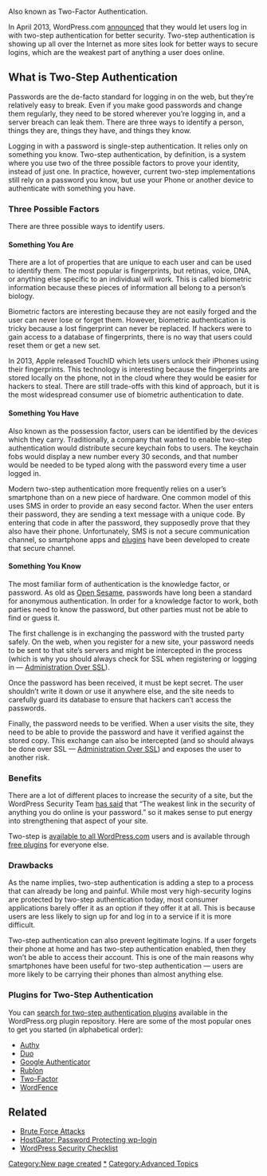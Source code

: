 Also known as Two-Factor Authentication.

In April 2013, WordPress.com [https://en.blog.wordpress.com/2013/04/05/two-step-authentication/ announced] that they would let users log in with two-step authentication for better security. Two-step authentication is showing up all over the Internet as more sites look for better ways to secure logins, which are the weakest part of anything a user does online. 

== What is Two-Step Authentication ==
Passwords are the de-facto standard for logging in on the web, but they’re relatively easy to break. Even if you make good passwords and change them regularly, they need to be stored wherever you’re logging in, and a server breach can leak them. There are three ways to identify a person, things they are, things they have, and things they know. 

Logging in with a password is single-step authentication. It relies only on something you know. Two-step authentication, by definition, is a system where you use two of the three possible factors to prove your identity, instead of just one. In practice, however, current two-step implementations still rely on a password you know, but use your Phone or another device to authenticate with something you have.

===Three Possible Factors===
There are three possible ways to identify users. 

====Something You Are====
There are a lot of properties that are unique to each user and can be used to identify them. The most popular is fingerprints, but retinas, voice, DNA, or anything else specific to an individual will work. This is called biometric information because these pieces of information all belong to a person’s biology. 

Biometric factors are interesting because they are not easily forged and the user can never lose or forget them. However, biometric authentication is tricky because a lost fingerprint can never be replaced. If hackers were to gain access to a database of fingerprints, there is no way that users could reset them or get a new set. 

In 2013, Apple released TouchID which lets users unlock their iPhones using their fingerprints. This technology is interesting because the fingerprints are stored locally on the phone, not in the cloud where they would be easier for hackers to steal. There are still trade-offs with this kind of approach, but it is the most widespread consumer use of biometric authentication to date.

====Something You Have====
Also known as the possession factor,  users can be identified by the devices which they carry. Traditionally, a company that wanted to enable two-step authentication would distribute secure keychain fobs to users. The keychain fobs would display a new number every 30 seconds, and that number would be needed to be typed along with the password every time a user logged in. 

Modern two-step authentication more frequently relies on a user’s smartphone than on a new piece of hardware. One common model of this uses SMS in order to provide an easy second factor. When the user enters their password, they are sending a text message with a unique code. By entering that code in after the password, they supposedly prove that they also have their phone. Unfortunately, SMS is not a secure communication channel, so smartphone apps and [[#Plugins for Two-Step Authentication|plugins]] have been developed to create that secure channel.

====Something You Know====
The most familiar form of authentication is the knowledge factor, or password. As old as [http://en.wikipedia.org/wiki/Open_Sesame_(phrase) Open Sesame], passwords have long been a standard for anonymous authentication. In order for a knowledge factor to work, both parties need to know the password, but other parties must not be able to find or guess it. 

The first challenge is in exchanging the password with the trusted party safely. On the web, when you register for a new site, your password needs to be sent to that site’s servers and might be intercepted in the process (which is why you should always check for SSL when registering or logging in — [[Administration Over SSL]]). 

Once the password has been received, it must be kept secret. The user shouldn’t write it down or use it anywhere else, and the site needs to carefully guard its database to ensure that hackers can’t access the passwords. 

Finally, the password needs to be verified. When a user visits the site, they need to be able to provide the password and have it verified against the stored copy. This exchange can also be intercepted (and so should always be done over SSL — [[Administration Over SSL]]) and exposes the user to another risk.

===Benefits===
There are a lot of different places to increase the security of a site, but the WordPress Security Team [http://vip.wordpress.com/security/ has said] that “The weakest link in the security of anything you do online is your password.” so it makes sense to put energy into strengthening that aspect of your site. 

Two-step is [http://en.support.wordpress.com/security/two-step-authentication/ available to all WordPress.com] users and is available through [[#Plugins for Two-Step Authentication|free plugins]] for everyone else.

===Drawbacks===
As the name implies, two-step authentication is adding a step to a process that can already be long and painful. While most very high-security logins are protected by two-step authentication today, most consumer applications barely offer it as an option if they offer it at all. This is because users are less likely to sign up for and log in to a service if it is more difficult.

Two-step authentication can also prevent legitimate logins. If a user forgets their phone at home and has two-step authentication enabled, then they won’t be able to access their account. This is one of the main reasons why smartphones have been useful for two-step authentication — users are more likely to be carrying their phones than almost anything else. 

=== Plugins for Two-Step Authentication ===

You can [http://wordpress.org/plugins/tags/two-factor-authentication search for two-step authentication plugins] available in the WordPress.org plugin repository. Here are some of the most popular ones to get you started (in alphabetical order):

* [http://wordpress.org/plugins/authy-two-factor-authentication/ Authy]
* [http://wordpress.org/plugins/duo-wordpress/ Duo]
* [http://wordpress.org/plugins/google-authenticator/ Google Authenticator]
* [http://wordpress.org/plugins/rublon/ Rublon]
* [https://wordpress.org/plugins/two-factor/ Two-Factor]
* [http://wordpress.org/plugins/wordfence/ WordFence]

== Related == 

* [[Brute Force Attacks]]
* [http://support.hostgator.com/articles/specialized-help/technical/wordpress/wordpress-login-brute-force-attack HostGator: Password Protecting wp-login]
* [https://blog.getclef.com/wordpress-security-checklist WordPress Security Checklist]

[[Category:New page created]]
[[Category:Security|*]]
[[Category:Advanced Topics]]